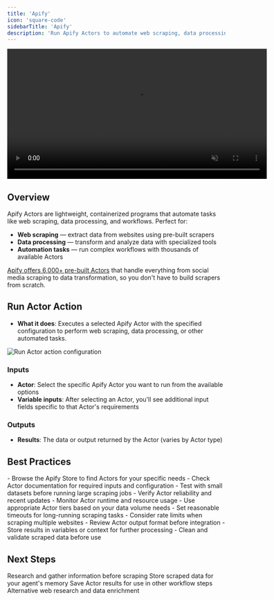 ```yaml
---
title: 'Apify'
icon: 'square-code'
sidebarTitle: 'Apify'
description: 'Run Apify Actors to automate web scraping, data processing, and other tasks using pre-built containerized programs'
---
```


<div style={{ display: 'flex', justifyContent: 'center', margin: '2rem 0' }}>
  <div className="video-card">
    <video
      src="https://lindy-docs-content.nyc3.digitaloceanspaces.com/Human%20in%20Loop.mp4"
      width="600"
      autoPlay
      muted
      loop
      playsInline
      style={{ display: 'block', width: '100%', borderRadius: '16px' }}
    />
  </div>
</div>

## Overview

Apify Actors are lightweight, containerized programs that automate tasks like web scraping, data processing, and workflows. Perfect for:

- **Web scraping** — extract data from websites using pre-built scrapers
- **Data processing** — transform and analyze data with specialized tools
- **Automation tasks** — run complex workflows with thousands of available Actors

[Apify offers 6,000+ pre-built Actors](https://apify.com/actors) that handle everything from social media scraping to data transformation, so you don't have to build scrapers from scratch.

## Run Actor Action

- **What it does**: Executes a selected Apify Actor with the specified configuration to perform web scraping, data processing, or other automated tasks.

<Frame>
  <img src="/lindy-brand-assets/apify.png" alt="Run Actor action configuration" />
</Frame>

### Inputs
- **Actor**: Select the specific Apify Actor you want to run from the available options
- **Variable inputs**: After selecting an Actor, you'll see additional input fields specific to that Actor's requirements

### Outputs
- **Results**: The data or output returned by the Actor (varies by Actor type)

## Best Practices

<AccordionGroup>
  <Accordion title="Actor Selection">
    - Browse the Apify Store to find Actors for your specific needs
    - Check Actor documentation for required inputs and configuration
    - Test with small datasets before running large scraping jobs
    - Verify Actor reliability and recent updates
  </Accordion>

  <Accordion title="Performance & Costs">
    - Monitor Actor runtime and resource usage
    - Use appropriate Actor tiers based on your data volume needs
    - Set reasonable timeouts for long-running scraping tasks
    - Consider rate limits when scraping multiple websites
  </Accordion>

  <Accordion title="Data Management">
    - Review Actor output format before integration
    - Store results in variables or context for further processing
    - Clean and validate scraped data before use
  </Accordion>
</AccordionGroup>

## Next Steps

<CardGroup cols={2}>
  <Card title="Perplexity Search" href="/skills/web-browsing/perplexity" icon="browser">
    Research and gather information before scraping
  </Card>
  
  <Card title="Context Management" icon="database" href="/skills/lindy-utilities/context">
    Store scraped data for your agent's memory
  </Card>
  
  <Card title="Set Variables" icon="database" href="/skills/lindy-utilities/set-variables">
    Save Actor results for use in other workflow steps
  </Card>
  
  <Card title="Parallel Browsing" href="/skills/web-browsing/parallel" icon="browser">
    Alternative web research and data enrichment
  </Card>
</CardGroup>